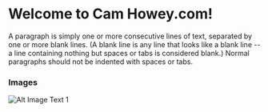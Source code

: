 <SEO title="Giving, gratidue and health" />

# Welcome to Cam Howey.com!

A paragraph is simply one or more consecutive lines of text, separated
by one or more blank lines. (A blank line is any line that looks like a
blank line -- a line containing nothing but spaces or tabs is considered
blank.) Normal paragraphs should not be indented with spaces or tabs.

### Images

![Alt Image Text 1](../assets/image1.jpg)
